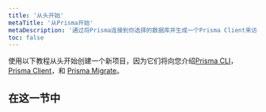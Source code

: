 ```yaml
---
title: '从头开始'
metaTitle: '从Prisma开始'
metaDescription: '通过将Prisma连接到你选择的数据库并生成一个Prisma Client来访问数据库，学习如何从头创建一个新的Node.js或TypeScript项目。'
toc: false
---
```


<TopBlock>

使用以下教程从头开始创建一个新项目，因为它们将向您介绍[Prisma CLI](../../../concepts/components/prisma-cli)，[Prisma Client](../../../concepts/components/prisma-client)，和 [Prisma Migrate](../../../concepts/components/prisma-migrate)。

</TopBlock>

## 在这一节中

<Subsections />
